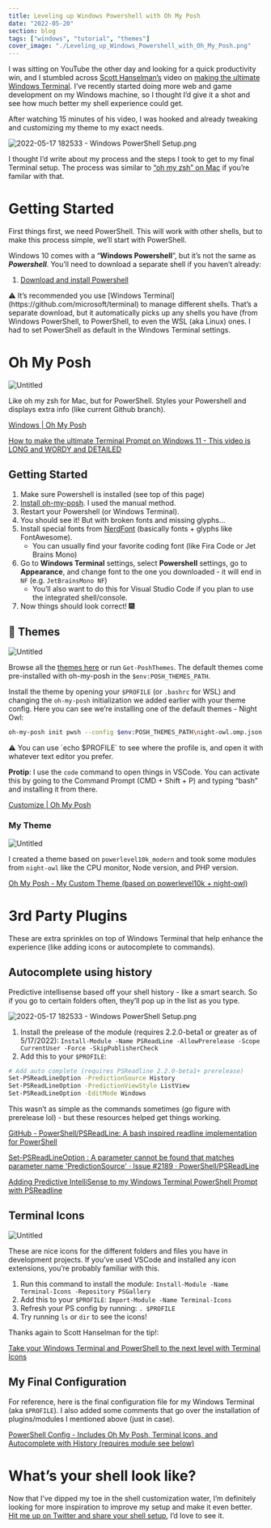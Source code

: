 ```yaml
---
title: Leveling up Windows Powershell with Oh My Posh
date: "2022-05-20"
section: blog
tags: ["windows", "tutorial", "themes"]
cover_image: "./Leveling_up_Windows_Powershell_with_Oh_My_Posh.png"
---
```


I was sitting on YouTube the other day and looking for a quick productivity win, and I stumbled across [Scott Hanselman’s](https://twitter.com/shanselman) video on [making the ultimate Windows Terminal](https://www.youtube.com/watch?v=VT2L1SXFq9U&t=2102s). I’ve recently started doing more web and game development on my Windows machine, so I thought I’d give it a shot and see how much better my shell experience could get.

After watching 15 minutes of his video, I was hooked and already tweaking and customizing my theme to my exact needs.

![2022-05-17 182533 - Windows PowerShell Setup.png](./2022-05-17_182533_-_Windows_PowerShell_Setup.png)

I thought I’d write about my process and the steps I took to get to my final Terminal setup. The process was similar to [“oh my zsh” on Mac](https://ohmyz.sh/) if you’re familar with that.

# Getting Started

First things first, we need PowerShell. This will work with other shells, but to make this process simple, we’ll start with PowerShell.

Windows 10 comes with a “**Windows Powershell**”, but it’s not the same as **_Powershell_**. You’ll need to download a separate shell if you haven’t already:

1. [Download and install Powershell](https://docs.microsoft.com/en-us/powershell/scripting/install/installing-powershell-on-windows?view=powershell-7.2#msi)

<aside>
⚠️ It’s recommended you use [Windows Terminal](https://github.com/microsoft/terminal) to manage different shells. That’s a separate download, but it automatically picks up any shells you have (from Windows PowerShell, to PowerShell, to even the WSL (aka Linux) ones. I had to set PowerShell as default in the Windows Terminal settings.

</aside>

# Oh My Posh

![Untitled](./Untitled.png)

Like oh my zsh for Mac, but for PowerShell. Styles your Powershell and displays extra info (like current Github branch).

[Windows | Oh My Posh](https://ohmyposh.dev/docs/installation/windows)

[How to make the ultimate Terminal Prompt on Windows 11 - This video is LONG and WORDY and DETAILED](https://www.youtube.com/watch?v=VT2L1SXFq9U&list=WL&index=19)

## Getting Started

1. Make sure Powershell is installed (see top of this page)
2. [Install oh-my-posh](https://ohmyposh.dev/docs/installation/windows). I used the manual method.
3. Restart your Powershell (or Windows Terminal).
4. You should see it! But with broken fonts and missing glyphs…
5. Install special fonts from [NerdFont](https://www.nerdfonts.com/) (basically fonts + glyphs like FontAwesome).
   - You can usually find your favorite coding font (like Fira Code or Jet Brains Mono)
6. Go to **Windows Terminal** settings, select **Powershell** settings, go to **Appearance**, and change font to the one you downloaded - it will end in `NF` (e.g. `JetBrainsMono NF`)
   - You’ll also want to do this for Visual Studio Code if you plan to use the integrated shell/console.
7. Now things should look correct! 🎆

## 🎨 Themes

![Untitled](./Untitled-1.png)

Browse all the [themes here](https://github.com/JanDeDobbeleer/oh-my-posh/tree/main/themes) or run `Get-PoshThemes`. The default themes come pre-installed with oh-my-posh in the `$env:POSH_THEMES_PATH`.

Install the theme by opening your `$PROFILE` (or `.bashrc` for WSL) and changing the `oh-my-posh` initialization we added earlier with your theme config. Here you can see we’re installing one of the default themes - Night Owl:

```bash
oh-my-posh init pwsh --config $env:POSH_THEMES_PATH\night-owl.omp.json | Invoke-Expression
```

<aside>
⚠️ You can use `echo $PROFILE` to see where the profile is, and open it with whatever text editor you prefer.

**Protip**: I use the `code` command to open things in VSCode. You can activate this by going to the Command Prompt (CMD + Shift + P) and typing “bash” and installing it from there.

</aside>

[Customize | Oh My Posh](https://ohmyposh.dev/docs/installation/customize)

### My Theme

![Untitled](./Untitled-2.png)

I created a theme based on `powerlevel10k_modern` and took some modules from `night-owl` like the CPU monitor, Node version, and PHP version.

[Oh My Posh - My Custom Theme (based on powerlevel10k + night-owl)](https://gist.github.com/whoisryosuke/3b34892672a2a28e14f54dda80348b86)

# 3rd Party Plugins

These are extra sprinkles on top of Windows Terminal that help enhance the experience (like adding icons or autocomplete to commands).

## Autocomplete using history

Predictive intellisense based off your shell history - like a smart search. So if you go to certain folders often, they’ll pop up in the list as you type.

![2022-05-17 182533 - Windows PowerShell Setup.png](./2022-05-17_182533_-_Windows_PowerShell_Setup-1.png)

1. Install the prelease of the module (requires 2.2.0-beta1 or greater as of 5/17/2022): `Install-Module -Name PSReadLine -AllowPrerelease -Scope CurrentUser -Force -SkipPublisherCheck`
2. Add this to your `$PROFILE`:

```bash
# Add auto complete (requires PSReadline 2.2.0-beta1+ prerelease)
Set-PSReadLineOption -PredictionSource History
Set-PSReadLineOption -PredictionViewStyle ListView
Set-PSReadLineOption -EditMode Windows
```

This wasn’t as simple as the commands sometimes (go figure with prerelease lol) - but these resources helped get things working.

[GitHub - PowerShell/PSReadLine: A bash inspired readline implementation for PowerShell](https://github.com/PowerShell/PSReadLine)

[Set-PSReadLineOption : A parameter cannot be found that matches parameter name 'PredictionSource' · Issue #2189 · PowerShell/PSReadLine](https://github.com/PowerShell/PSReadLine/issues/2189)

[Adding Predictive IntelliSense to my Windows Terminal PowerShell Prompt with PSReadline](https://www.hanselman.com/blog/adding-predictive-intellisense-to-my-windows-terminal-powershell-prompt-with-psreadline)

## Terminal Icons

![Untitled](./Untitled-3.png)

These are nice icons for the different folders and files you have in development projects. If you’ve used VSCode and installed any icon extensions, you’re probably familiar with this.

1. Run this command to install the module: `Install-Module -Name Terminal-Icons -Repository PSGallery`
2. Add this to your `$PROFILE`: `Import-Module -Name Terminal-Icons`
3. Refresh your PS config by running: `. $PROFILE`
4. Try running `ls` or `dir` to see the icons!

Thanks again to Scott Hanselman for the tip!:

[Take your Windows Terminal and PowerShell to the next level with Terminal Icons](https://www.hanselman.com/blog/take-your-windows-terminal-and-powershell-to-the-next-level-with-terminal-icons)

## My Final Configuration

For reference, here is the final configuration file for my Windows Terminal (aka `$PROFILE`). I also added some comments that go over the installation of plugins/modules I mentioned above (just in case).

[PowerShell Config - Includes Oh My Posh, Terminal Icons, and Autocomplete with History (requires module see below)](https://gist.github.com/whoisryosuke/ba9926dd66e825ab1c740101604bae77)

# What’s your shell look like?

Now that I’ve dipped my toe in the shell customization water, I’m definitely looking for more inspiration to improve my setup and make it even better. [Hit me up on Twitter and share your shell setup](https://twitter.com/whoisryosuke), I’d love to see it.
